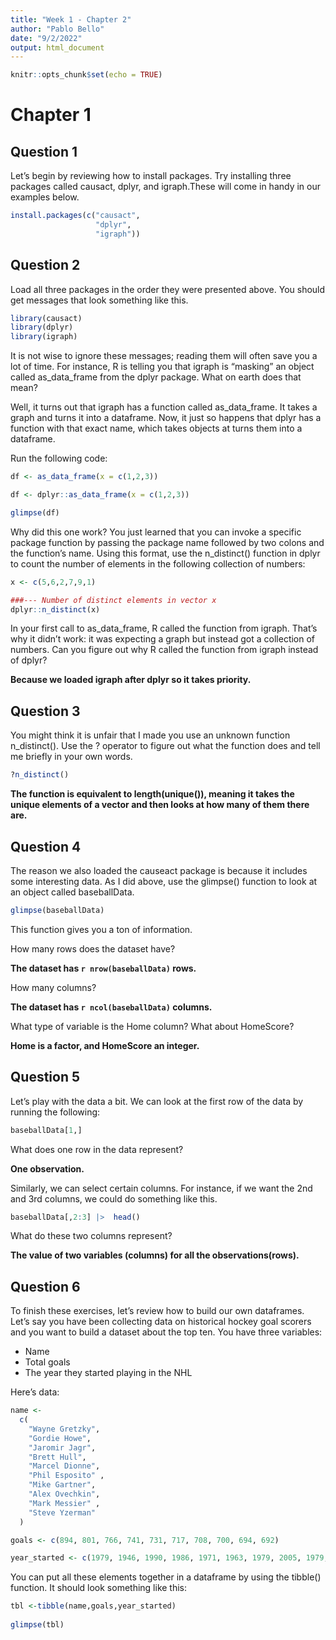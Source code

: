 ```yaml
---
title: "Week 1 - Chapter 2"
author: "Pablo Bello"
date: "9/2/2022"
output: html_document
---
```


```r
knitr::opts_chunk$set(echo = TRUE)
```

# Chapter 1

## Question 1

Let's begin by reviewing how to install packages. Try installing three packages called causact, dplyr, and igraph.These will come in handy in our examples below.

```r
install.packages(c("causact",
                   "dplyr",
                   "igraph"))

```

## Question 2

Load all three packages in the order they were presented above. You should get messages that look something like this.

```r
library(causact)
library(dplyr)
library(igraph)
```

It is not wise to ignore these messages; reading them will often save you a lot of time. For instance, R is telling you that igraph is "masking" an object called as_data_frame from the dplyr package. What on earth does that mean?

Well, it turns out that igraph has a function called as_data_frame. It takes a graph and turns it into a dataframe. Now, it just so happens that dplyr has a function with that exact name, which takes objects at turns them into a dataframe.

Run the following code:

```r
df <- as_data_frame(x = c(1,2,3))
```

```r
df <- dplyr::as_data_frame(x = c(1,2,3))
```

```r
glimpse(df)
```

Why did this one work? You just learned that you can invoke a specific package function by passing the package name followed by two colons and the function's name. Using this format, use the n_distinct() function in dplyr to count the number of elements in the following collection of numbers:


```r
x <- c(5,6,2,7,9,1)

###--- Number of distinct elements in vector x
dplyr::n_distinct(x)
```

In your first call to as_data_frame, R called the function from igraph. That's why it didn't work: it was expecting a graph but instead got a collection of numbers. Can you figure out why R called the function from igraph instead of dplyr?

**Because we loaded igraph after dplyr so it takes priority.**

## Question 3

You might think it is unfair that I made you use an unknown function n_distinct(). Use the ? operator to figure out what the function does and tell me briefly in your own words.

```r
?n_distinct()

```

**The function is equivalent to length(unique()), meaning it takes the unique elements of a vector and then looks at how many of them there are.**

## Question 4

The reason we also loaded the causeact package is because it includes some interesting data. As I did above, use the glimpse() function to look at an object called baseballData.

```r
glimpse(baseballData)
```

This function gives you a ton of information.

How many rows does the dataset have?

**The dataset has `r nrow(baseballData)` rows.**


How many columns?

**The dataset has `r ncol(baseballData)` columns.**

What type of variable is the Home column? What about HomeScore?

**Home is a factor, and HomeScore an integer.**

## Question 5

Let's play with the data a bit. We can look at the first row of the data by running the following:

```r
baseballData[1,]
```

What does one row in the data represent?

**One observation.**

Similarly, we can select certain columns. For instance, if we want the 2nd and 3rd columns, we could do something like this.

```r
baseballData[,2:3] |>  head()
```
What do these two columns represent?

**The value of two variables (columns) for all the observations(rows).**

## Question 6

To finish these exercises, let's review how to build our own dataframes. Let's say you have been collecting data on historical hockey goal scorers and you want to build a dataset about the top ten. You have three variables:

* Name
* Total goals
* The year they started playing in the NHL

Here's data:

```r
name <-
  c(
    "Wayne Gretzky",
    "Gordie Howe",
    "Jaromir Jagr",
    "Brett Hull",
    "Marcel Dionne",
    "Phil Esposito" ,
    "Mike Gartner",
    "Alex Ovechkin",
    "Mark Messier" ,
    "Steve Yzerman"
  )

goals <- c(894, 801, 766, 741, 731, 717, 708, 700, 694, 692)

year_started <- c(1979, 1946, 1990, 1986, 1971, 1963, 1979, 2005, 1979, 1983)

```

You can put all these elements together in a dataframe by using the tibble() function. It should look something like this:

```r
tbl <-tibble(name,goals,year_started)
  
glimpse(tbl)
```


